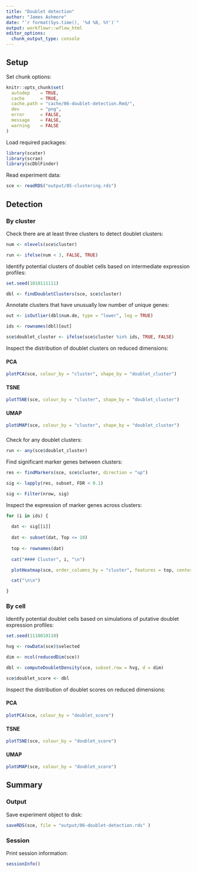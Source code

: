 ```yaml
---
title: "Doublet detection"
author: "James Ashmore"
date: "`r format(Sys.time(), '%d %B, %Y')`"
output: workflowr::wflow_html
editor_options:
  chunk_output_type: console
---
```


## Setup

Set chunk options:

```r
knitr::opts_chunk$set(
  autodep    = TRUE,
  cache      = TRUE,
  cache.path = "cache/06-doublet-detection.Rmd/",
  dev        = "png",
  error      = FALSE,
  message    = FALSE,
  warning    = FALSE
)
```

Load required packages:

```r
library(scater)
library(scran)
library(scDblFinder)
```

Read experiment data:

```r
sce <- readRDS("output/05-clustering.rds")
```

## Detection

### By cluster {.tabset}

Check there are at least three clusters to detect doublet clusters:

```r
num <- nlevels(sce$cluster)

run <- ifelse(num < 3, FALSE, TRUE)
```

Identify potential clusters of doublet cells based on intermediate expression profiles:

```r
set.seed(1010111111)

dbl <- findDoubletClusters(sce, sce$cluster)
```

Annotate clusters that have unusually low number of unique genes:

```r
out <- isOutlier(dbl$num.de, type = "lower", log = TRUE)

ids <- rownames(dbl)[out]

sce$doublet_cluster <- ifelse(sce$cluster %in% ids, TRUE, FALSE)
```

Inspect the distribution of doublet clusters on reduced dimensions:

#### PCA

```r
plotPCA(sce, colour_by = "cluster", shape_by = "doublet_cluster")
```

#### TSNE

```r
plotTSNE(sce, colour_by = "cluster", shape_by = "doublet_cluster")
```

#### UMAP

```r
plotUMAP(sce, colour_by = "cluster", shape_by = "doublet_cluster")
```

### {.tabset}

Check for any doublet clusters:

```r
run <- any(sce$doublet_cluster)
```

Find significant marker genes between clusters:

```r
res <- findMarkers(sce, sce$cluster, direction = "up")

sig <- lapply(res, subset, FDR < 0.1)

sig <- Filter(nrow, sig)
```

Inspect the expression of marker genes across clusters:

```r
for (i in ids) {
  
  dat <- sig[[i]]
  
  dat <- subset(dat, Top <= 10)
  
  top <- rownames(dat)
  
  cat("#### Cluster", i, "\n")

  plotHeatmap(sce, order_columns_by = "cluster", features = top, center = TRUE, symmetric = TRUE)

  cat("\n\n")

}
```

### By cell {.tabset}

Identify potential doublet cells based on simulations of putative doublet expression profiles:

```r
set.seed(1110010110)

hvg <- rowData(sce)$selected

dim <- ncol(reducedDim(sce))

dbl <- computeDoubletDensity(sce, subset.row = hvg, d = dim)

sce$doublet_score <- dbl
```

Inspect the distribution of doublet scores on reduced dimensions:

#### PCA

```r
plotPCA(sce, colour_by = "doublet_score")
```

#### TSNE

```r
plotTSNE(sce, colour_by = "doublet_score")
```

#### UMAP

```r
plotUMAP(sce, colour_by = "doublet_score")
```

## Summary

### Output

Save experiment object to disk:

```r
saveRDS(sce, file = "output/06-doublet-detection.rds" )
```

### Session

Print session information:

```r
sessionInfo()
```
